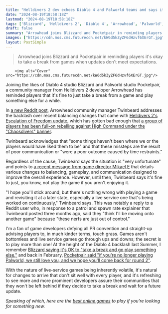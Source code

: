 ```yaml
---
title: "Helldivers 2 dev echoes Diablo 4 and Palworld teams and says it's OK to take a break from a game and come back later, 'especially a live service one'"
date: "2024-08-19T18:58:18Z"
lastmod: "2024-08-19T18:58:18Z"
tags: ['Blizzard', 'Helldivers 2', 'Diablo 4', 'Arrowhead', 'Palworld', 'Pocketpair', 'Online Games']
draft: false
summary: "Arrowhead joins Blizzard and Pocketpair in reminding players it's okay to take a break from games when updates don't meet expectations."
images: ["https://cdn.mos.cms.futurecdn.net/kW6d5kZyZF6dHzvf6XErGT.jpg"]
layout: PostSimple
---
```

> Arrowhead joins Blizzard and Pocketpair in reminding players it's okay to take a break from games when updates don't meet expectations.


        <img alt="Cover" src="https://cdn.mos.cms.futurecdn.net/kW6d5kZyZF6dHzvf6XErGT.jpg"/>
        
Joining the likes of Diablo 4 studio Blizzard and Palworld studio Pocketpair, a community manager from Helldivers 2 developer Arrowhead has reminded players that it's fine to just take a break from a game and play something else for a while.

In [a new Reddit post](https://www.reddit.com/r/Helldivers/comments/1csgbn5/comment/liuqv8k/?utm_source=share&utm_medium=web3x&utm_name=web3xcss&utm_term=1&utm_content=share_button), Arrowhead community manager Twinbeard addresses the backlash over recent balancing changes that came with [Helldivers 2's Escalation of Freedom update](https://www.gamesradar.com/games/third-person-shooter/helldivers-2-escalation-of-freedom-update/), which has gotten bad enough that [a group of players has been full-on rebelling against High Command under the "Chaosdivers" banner](https://www.gamesradar.com/games/third-person-shooter/high-command-weve-got-a-problem-helldivers-2-players-have-embraced-the-chaosdiver-life-after-rebelling-against-super-earth-and-theyve-even-designed-a-cape/). 

Twinbeard acknowledges that "some things haven't been where we or the players would have liked them to be" and that these missteps are the result of poor communication or "were a poor outcome caused by time restraints."

Regardless of the cause, Twinbeard says the situation is "very unfortunate" and points to [a recent message from game director Mikael E](https://www.gamesradar.com/games/third-person-shooter/helldivers-2-director-promises-action-not-talk-as-the-studio-aims-to-fix-flamethrowers-prevent-excessive-ragdolling-and-rework-chargers-in-60-days/) that details various changes to balancing, gameplay, and communication designed to improve the overall experience. However, until then, Twinbeard says it's fine to just, you know, not play the game if you aren't enjoying it.

"I hope you'll stick around, but there's nothing wrong with playing a game and revisiting it at a later state, especially a live service one that's being worked on continuously," Twinbeard says. This was notably a reply to a Reddit user who, in response to a patrol and spawn rate explainer that Twinbeard posted three months ago, said they "think I'll be moving onto another game" because "these nerfs are just out of control." 

I'm a fan of game developers defying all PR convention and straight-up advising players to, in much kinder terms, touch grass. Games aren't bottomless and live service games go through ups and downs; the secret is to play more than one! At the height of the Diablo 4 backlash last Summer, I remember [Blizzard saying it's OK to "take a break and go play something else,"](https://www.gamesradar.com/out-of-stuff-to-do-in-diablo-4-take-a-break-and-go-play-something-else-lead-developers-say/) and back in February, [Pocketpair said "if you're no longer playing Palworld, we still love you, and we hope you'll come back for round 2"](https://www.gamesradar.com/palworld-dev-says-its-alright-to-stop-playing-if-youre-no-longer-playing-palworld-we-still-love-you-and-we-hope-youll-come-back-for-round-2/).

With the nature of live-service games being inherently volatile, it's natural for changes to arrive that don't sit well with every player, and it's refreshing to see more and more prominent developers assure their communities that they won't be left behind if they decide to take a break and wait for a future update.

*Speaking of which, here are the *[<em>best online games</em>](https://www.gamesradar.com/best-online-games/)* to play if you're looking for something new.*
        
